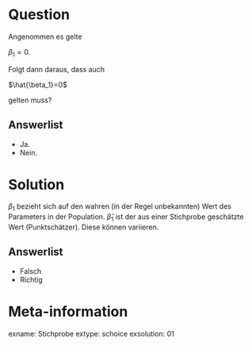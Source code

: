 Question
========

Angenommen es gelte

$\beta_1=0.$

Folgt dann daraus, dass auch 

$\hat{\beta_1}=0$

gelten muss?

Answerlist
----------
* Ja.
* Nein.



Solution
========

$\beta_1$ bezieht sich auf den wahren (in der Regel unbekannten) Wert des Parameters in der Population.
$\hat\beta_1$ ist der aus einer Stichprobe geschätzte Wert (Punktschätzer).
Diese können variieren.

Answerlist
----------
* Falsch
* Richtig

Meta-information
================
exname: Stichprobe
extype: schoice
exsolution: 01